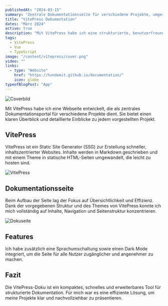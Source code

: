 ```yaml
---
publishedAt: "2024-03-15"
summary: "Zentrale Dokumentationsseite für verschiedene Projekte, umgesetzt mit VitePress."
title: "VitePress Dokumentation"
dates: "März 2024"
active: true
description: "Mit VitePress habe ich eine strukturierte, benutzerfreundliche und erweiterbare Dokumentationsseite erstellt."
tags:
  - VitePress
  - Vue
  - TypeScript
image: "/content/vitepress/cover.png"
video: ""
links:
  - type: "Website"
    href: "https://hundemit.github.io/documentation/"
    icon: globe
typeofBlogPost: "App"
---
```


![Coverbild](/content/vitepress/cover.png)

Mit VitePress habe ich eine Webseite entwickelt, die als zentrales Dokumentationsportal für verschiedene Projekte dient. Sie bietet einen klaren Überblick und detaillierte Einblicke zu jedem vorgestellten Projekt.

## VitePress

VitePress ist ein Static Site Generator (SSG) zur Erstellung schneller, inhaltszentrierter Websites. Inhalte werden in Markdown geschrieben und mit einem Theme in statische HTML-Seiten umgewandelt, die leicht zu hosten sind.

![VitePress](/content/vitepress/vitepress.png)

## Dokumentationsseite

Beim Aufbau der Seite lag der Fokus auf Übersichtlichkeit und Effizienz. Dank der vorgegebenen Struktur und des Themes von VitePress konnte ich mich vollständig auf Inhalte, Navigation und Seitenstruktur konzentrieren.

![Dokuseite](/content/vitepress/docs.png)

## Features

Ich habe zusätzlich eine Sprachumschaltung sowie einen Dark Mode integriert, um die Seite für alle Nutzer zugänglicher und angenehmer zu machen.

## Fazit

Die VitePress-Doku ist ein kompaktes, schnelles und erweiterbares Tool für strukturierte Dokumentation. Für mich war es eine effiziente Lösung, um meine Projekte klar und nachvollziehbar zu präsentieren.
